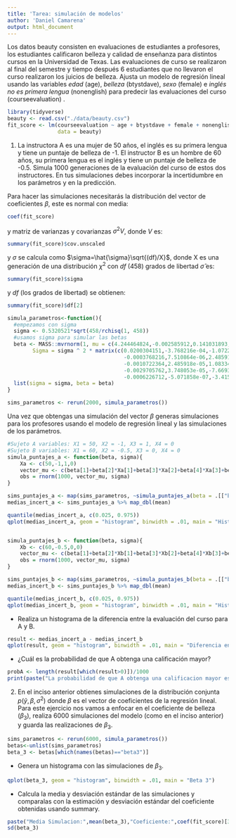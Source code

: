 ```yaml
---
title: 'Tarea: simulación de modelos'
author: 'Daniel Camarena'
output: html_document
---
```


Los datos beauty consisten en evaluaciones de estudiantes a profesores, los 
estudiantes calificaron belleza y calidad de enseñanza para distintos cursos en 
la Universidad de Texas. Las evaluaciones de curso se realizaron al final del 
semestre y tiempo después 6 estudiantes que no llevaron el curso realizaron los 
juicios de belleza. Ajusta un modelo de regresión lineal usando las variables 
_edad_ (age), _belleza_ (btystdave), _sexo_ (female) e _inglés no es primera 
lengua_ (nonenglish) para predecir las evaluaciones del curso (courseevaluation)
.

```r
library(tidyverse)
beauty <- read.csv("./data/beauty.csv")
fit_score <- lm(courseevaluation ~ age + btystdave + female + nonenglish, 
                data = beauty)
```


1. La instructora A es una mujer de 50 años, el inglés es su primera lengua y 
tiene un puntaje de belleza de -1. El instructor B es un hombre de 60 años, 
su primera lengua es el inglés y tiene un puntaje de belleza de -0.5. Simula
1000 generaciones de la evaluación del curso de estos dos instructores. En 
tus simulaciones debes incorporar la incertidumbre en los parámetros y en la
predicción. 

Para hacer las simulaciones necesitarás la distribución del vector de 
coeficientes $\beta$, este es normal con media:
```r
coef(fit_score)
```
y matriz de varianzas y covarianzas $\sigma^2 V$, donde $V$ es: 
```r
summary(fit_score)$cov.unscaled
```

y $\sigma$ se calcula como $\sigma=\hat{\sigma}\sqrt{(df)/X}$, donde X es una 
generación de una distribución $\chi ^2$ con $df$ (458) grados de libertad
$\hat{\sigma}$ es:

```r
summary(fit_score)$sigma
```

y $df$ (los grados de libertad) se obtienen:

```r
summary(fit_score)$df[2]
```
```r
simula_parametros<-function(){
  #empezamos con sigma
  sigma <- 0.5320521*sqrt(458/rchisq(1, 458))
  #usamos sigma para simular las betas
  beta <- MASS::mvrnorm(1, mu = c(4.244464824,-0.002585912,0.141031893,-0.210304324,-0.332233708), 
        Sigma = sigma ^ 2 * matrix(c(0.0200304151,-3.768216e-04,-1.072236e-03,-2.970576e-03,-6.226712e-04,
                                     -0.0003768216,7.510864e-06,2.485918e-05,3.748053e-05,-5.071858e-07,
                                     -0.0010722364,2.485918e-05,1.083342e-03,-7.669343e-05,-3.415205e-05,
                                     -0.0029705762,3.748053e-05,-7.669343e-05,2.735283e-03,-1.578643e-05,
                                     -0.0006226712,-5.071858e-07,-3.415205e-05,-1.578643e-05,1.076198e-02), nrow = 5))
  list(sigma = sigma, beta = beta)
}

sims_parametros <- rerun(2000, simula_parametros()) 

```
Una vez que obtengas una simulación del vector $\beta$ generas simulaciones 
para los profesores usando el modelo de regresión lineal y las simulaciones
de los parámetros.
```r

#Sujeto A variables: X1 = 50, X2 = -1, X3 = 1, X4 = 0
#Sujeto B variables: X1 = 60, X2 = -0.5, X3 = 0, X4 = 0
simula_puntajes_a <- function(beta, sigma){
    Xa <- c(50,-1,1,0)
    vector_mu <- c(beta[1]+beta[2]*Xa[1]+beta[3]*Xa[2]+beta[4]*Xa[3]+beta[5]*Xa[4]) # beta_0 + beta_1 X
    obs = rnorm(1000, vector_mu, sigma)
}

sims_puntajes_a <- map(sims_parametros, ~simula_puntajes_a(beta = .[["beta"]], sigma = .[["sigma"]]))
medias_incert_a <- sims_puntajes_a %>% map_dbl(mean)

quantile(medias_incert_a, c(0.025, 0.975))
qplot(medias_incert_a, geom = "histogram", binwidth = .01, main = "Histograma A")


simula_puntajes_b <- function(beta, sigma){
    Xb <- c(60,-0.5,0,0)
    vector_mu <- c(beta[1]+beta[2]*Xb[1]+beta[3]*Xb[2]+beta[4]*Xb[3]+beta[5]*Xb[4]) # beta_0 + beta_1 X
    obs = rnorm(1000, vector_mu, sigma)
}

sims_puntajes_b <- map(sims_parametros, ~simula_puntajes_b(beta = .[["beta"]], sigma = .[["sigma"]]))
medias_incert_b <- sims_puntajes_b %>% map_dbl(mean)

quantile(medias_incert_b, c(0.025, 0.975))
qplot(medias_incert_b, geom = "histogram", binwidth = .01, main = "Histograma B")
```


+ Realiza un histograma de la diferencia entre la evaluación del curso
para A y B. 

```r
result <- medias_incert_a - medias_incert_b
qplot(result, geom = "histogram", binwidth = .01, main = "Diferencia entre A y B")
```
+ ¿Cuál es la probabilidad de que A obtenga una calificación mayor?
```r
probA <- length(result[which(result>0)])/1000
print(paste("La probabilidad de que A obtenga una calificacion mayor es", probA))
```
2. En el inciso anterior obtienes simulaciones de la distribución conjunta
$p(\tilde{y},\beta,\sigma^2)$ donde $\beta$ es el vector de coeficientes de 
la regresión lineal. Para este ejercicio nos vamos a enfocar en el coeficiente
de belleza ($\beta_3$), realiza 6000 simulaciones del modelo (como en el inciso 
anterior) y guarda las realizaciones de $\beta_3$. 

```r
sims_parametros <- rerun(6000, simula_parametros())
betas<-unlist(sims_parametros)
beta_3 <- betas[which(names(betas)=="beta3")]
```
+ Genera un histograma con las simulaciones de $\beta_3$.
```r
qplot(beta_3, geom = "histogram", binwidth = .01, main = "Beta 3")
```
+ Calcula la media y desviación estándar de las simulaciones y comparalas con la 
estimación y desviación estándar del coeficiente obtenidas usando summary.
```r
paste("Media Simulacion:",mean(beta_3),"Coeficiente:",coef(fit_score)[3])
sd(beta_3)
```